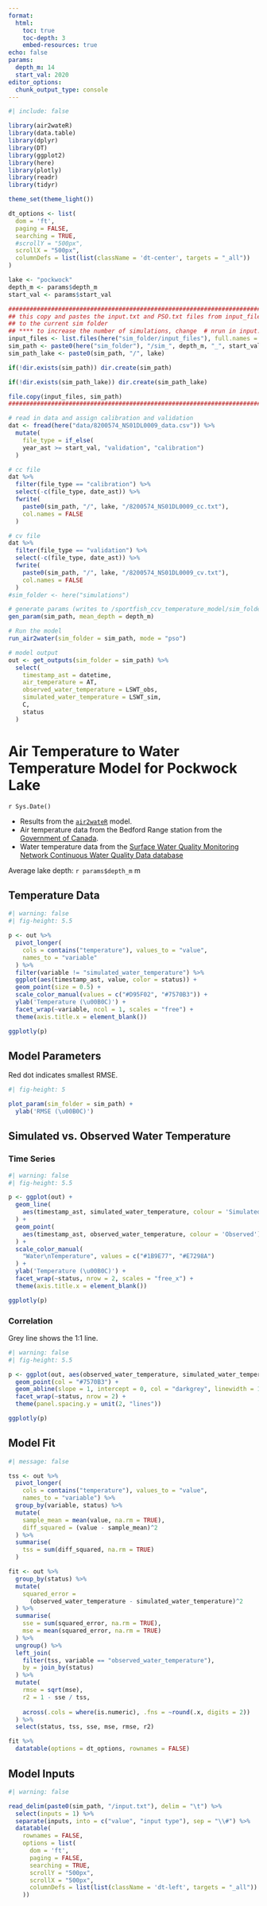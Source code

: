 ```yaml
---
format: 
  html:
    toc: true
    toc-depth: 3
    embed-resources: true
echo: false
params:
  depth_m: 14
  start_val: 2020
editor_options: 
  chunk_output_type: console
---
```


```r
#| include: false

library(air2wateR)
library(data.table)
library(dplyr)
library(DT)
library(ggplot2)
library(here)
library(plotly)
library(readr)
library(tidyr)

theme_set(theme_light())

dt_options <- list(
  dom = 'ft',
  paging = FALSE,
  searching = TRUE,
  #scrollY = "500px",
  scrollX = "500px",
  columnDefs = list(list(className = 'dt-center', targets = "_all"))
)

lake <- "pockwock"
depth_m <- params$depth_m
start_val <- params$start_val

#########################################################################
## this copy and pastes the input.txt and PSO.txt files from input_files
## to the current sim folder
## **** to increase the number of simulations, change  # nrun in input.txt
input_files <- list.files(here("sim_folder/input_files"), full.names = TRUE)
sim_path <- paste0(here("sim_folder"), "/sim_", depth_m, "_", start_val)
sim_path_lake <- paste0(sim_path, "/", lake)

if(!dir.exists(sim_path)) dir.create(sim_path)

if(!dir.exists(sim_path_lake)) dir.create(sim_path_lake)

file.copy(input_files, sim_path)
########################################################################

# read in data and assign calibration and validation
dat <- fread(here("data/8200574_NS01DL0009_data.csv")) %>% 
  mutate(
    file_type = if_else(
    year_ast >= start_val, "validation", "calibration")
  )

# cc file
dat %>% 
  filter(file_type == "calibration") %>% 
  select(-c(file_type, date_ast)) %>% 
  fwrite(
    paste0(sim_path, "/", lake, "/8200574_NS01DL0009_cc.txt"), 
    col.names = FALSE
  )

# cv file
dat %>% 
  filter(file_type == "validation") %>% 
  select(-c(file_type, date_ast)) %>% 
  fwrite(
    paste0(sim_path, "/", lake, "/8200574_NS01DL0009_cv.txt"), 
    col.names = FALSE
  )
#sim_folder <- here("simulations")

# generate params (writes to /sportfish_ccv_temperature_model/sim_folder/current_folder/lake/parameters.txt)
gen_param(sim_path, mean_depth = depth_m)

# Run the model
run_air2water(sim_folder = sim_path, mode = "pso")

# model output
out <- get_outputs(sim_folder = sim_path) %>% 
  select(
    timestamp_ast = datetime,
    air_temperature = AT,
    observed_water_temperature = LSWT_obs,
    simulated_water_temperature = LSWT_sim,
    C,
    status
  ) 
```

# Air Temperature to Water Temperature Model for Pockwock Lake

`r Sys.Date()`

- Results from the [`air2wateR`](https://github.com/aemon-j/air2wateR) model.
- Air temperature data from the Bedford Range station from the [Government of Canada](https://collaboration.cmc.ec.gc.ca/cmc/climate/Get_More_Data_Plus_de_donnees).
- Water temperature data from the [Surface Water Quality Monitoring Network Continuous Water Quality Data database](https://data.novascotia.ca/Nature-and-Environment/Surface-Water-Quality-Monitoring-Network-Continuou/bkfi-mjgw/about_data)

Average lake depth: `r params$depth_m` m

## Temperature Data

```r
#| warning: false
#| fig-height: 5.5

p <- out %>% 
  pivot_longer(
    cols = contains("temperature"), values_to = "value",
    names_to = "variable"
  ) %>% 
  filter(variable != "simulated_water_temperature") %>% 
  ggplot(aes(timestamp_ast, value, color = status)) +
  geom_point(size = 0.5) +
  scale_color_manual(values = c("#D95F02", "#7570B3")) +
  ylab('Temperature (\u00B0C)') +
  facet_wrap(~variable, ncol = 1, scales = "free") +
  theme(axis.title.x = element_blank())

ggplotly(p)
```


## Model Parameters

Red dot indicates smallest RMSE.

```r
#| fig-height: 5

plot_param(sim_folder = sim_path) +
  ylab('RMSE (\u00B0C)') 
```

## Simulated vs. Observed Water Temperature

::: panel-tabset 
### Time Series
```r
#| warning: false
#| fig-height: 5.5

p <- ggplot(out) +
  geom_line(
    aes(timestamp_ast, simulated_water_temperature, colour = 'Simulated'), linewidth = 0.75
  ) +
  geom_point(
    aes(timestamp_ast, observed_water_temperature, colour = 'Observed'), size = 0.75
  ) +
  scale_color_manual(
    "Water\nTemperature", values = c("#1B9E77", "#E7298A")
  ) +
  ylab('Temperature (\u00B0C)') +
  facet_wrap(~status, nrow = 2, scales = "free_x") +
  theme(axis.title.x = element_blank())

ggplotly(p)
```

### Correlation

Grey line shows the 1:1 line.

```r
#| warning: false
#| fig-height: 5.5

p <- ggplot(out, aes(observed_water_temperature, simulated_water_temperature)) +
  geom_point(col = "#7570B3") +
  geom_abline(slope = 1, intercept = 0, col = "darkgrey", linewidth = 1.5) +
  facet_wrap(~status, nrow = 2) +
  theme(panel.spacing.y = unit(2, "lines"))

ggplotly(p)
```
:::

::: panel-tabset 

## Model Fit

```r
#| message: false

tss <- out %>% 
  pivot_longer(
    cols = contains("temperature"), values_to = "value",
    names_to = "variable") %>% 
  group_by(variable, status) %>% 
  mutate(
    sample_mean = mean(value, na.rm = TRUE),
    diff_squared = (value - sample_mean)^2
  ) %>% 
  summarise(
    tss = sum(diff_squared, na.rm = TRUE)
  )

fit <- out %>% 
  group_by(status) %>% 
  mutate(
    squared_error = 
      (observed_water_temperature - simulated_water_temperature)^2 
  ) %>% 
  summarise(
    sse = sum(squared_error, na.rm = TRUE),
    mse = mean(squared_error, na.rm = TRUE)
  ) %>% 
  ungroup() %>% 
  left_join(
    filter(tss, variable == "observed_water_temperature"), 
    by = join_by(status)
  ) %>% 
  mutate(
    rmse = sqrt(mse),
    r2 = 1 - sse / tss,
    
    across(.cols = where(is.numeric), .fns = ~round(.x, digits = 2))
  ) %>% 
  select(status, tss, sse, mse, rmse, r2)

fit %>% 
  datatable(options = dt_options, rownames = FALSE)

```

## Model Inputs

```r
#| warning: false

read_delim(paste0(sim_path, "/input.txt"), delim = "\t") %>% 
  select(inputs = 1) %>% 
  separate(inputs, into = c("value", "input type"), sep = "\\#") %>% 
  datatable(
    rownames = FALSE,
    options = list(
      dom = 'ft',
      paging = FALSE,
      searching = TRUE,
      scrollY = "500px",
      scrollX = "500px",
      columnDefs = list(list(className = 'dt-left', targets = "_all"))
    ))
```
:::
